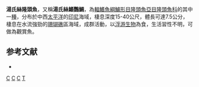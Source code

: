 {{Speciesbox 
| genus = Cirrhilabrus
| species = tonozukai
| status = DD
| status_system = IUCN3.1
| authority = [[Allen|Allen]] & [[Kuiter|Kuiter]], 1999
}}

'''湯氏絲隆頭魚'''，又稱'''湯氏絲鰭鸚鯛'''，為[[輻鰭魚綱|輻鰭魚綱]][[鱸形目|鱸形目]][[隆頭魚亞目|隆頭魚亞目]][[隆頭魚科|隆頭魚科]]的其中一[[種|種]]，分布於中西[[太平洋|太平洋]]的[[印尼|印尼]]海域，棲息深度15-40公尺，體長可達7.5公分，棲息在水流強勁的[[珊瑚礁|珊瑚礁]]區海域，成群活動，以[[浮游生物|浮游生物]]為食，生活習性不明，可做為觀賞魚。

==参考文献==
*{{FishBase_species|genus=Cirrhilabrus|species=tonozukai|year=2013|month=7}}
{{Taxonbar}}

[[Category:1999年描述的鱼类|C]]
[[Category:IUCN红色名录数据缺乏物种|C]]
[[Category:觀賞魚|C]]
[[Category:絲隆頭魚屬|T]]
